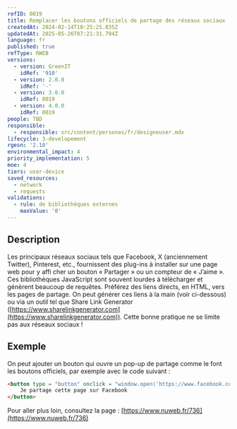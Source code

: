 ```yaml
---
refID: 0019
title: Remplacer les boutons officiels de partage des réseaux sociaux
createdAt: 2024-02-14T10:25:25.835Z
updatedAt: 2025-05-26T07:21:31.794Z
language: fr
published: true
refType: RWEB
versions:
  - version: GreenIT
    idRef: '910'
  - version: 2.0.0
    idRef: '-'
  - version: 3.0.0
    idRef: 0019
  - version: 4.0.0
    idRef: 0019
people: TBD
responsible:
  - responsible: src/content/personas/fr/designeuser.mdx
lifecycle: 3-developement
rgesn: '2.10'
environmental_impact: 4
priority_implementation: 5
moe: 4
tiers: user-device
saved_resources:
  - network
  - requests
validations:
  - rule: de bibliothèques externes
    maxValue: '0'
---
```


## Description

Les principaux réseaux sociaux tels que Facebook, X (anciennement Twitter), Pinterest, etc., fournissent des plug-ins à installer sur une page web pour y affi cher un bouton « Partager » ou un compteur de « J’aime ». Ces bibliothèques JavaScript sont souvent lourdes à télécharger et génèrent beaucoup de requêtes. Préférez des liens directs, en HTML, vers les pages de partage. On peut générer ces liens à la main (voir ci-dessous) ou via un outil tel que Share Link Generator ([https://www.sharelinkgenerator.com](https://www.sharelinkgenerator.com)). Cette bonne pratique ne se limite pas aux réseaux sociaux !

## Exemple

On peut ajouter un bouton qui ouvre un pop-up de partage comme le font les boutons officiels, par exemple avec le code suivant :

```html
<button type = "button" onclick = "window.open('https://www.facebook.com/sharer/sharer.php?u=XXXXX', '', 'menubar = no, toolbar = no, resizable = yes, scrollbars = yes, height = 500, width = 700')">
    Je partage cette page sur Facebook
</button>
```

Pour aller plus loin, consultez la page : [https://www.nuweb.fr/736](https://www.nuweb.fr/736)
